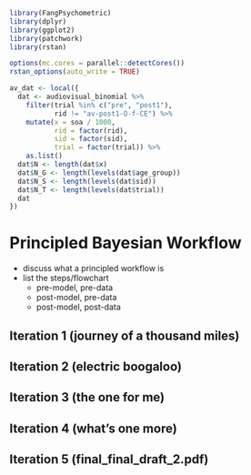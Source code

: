 ```r
library(FangPsychometric)
library(dplyr)
library(ggplot2)
library(patchwork)
library(rstan)

options(mc.cores = parallel::detectCores())
rstan_options(auto_write = TRUE)

av_dat <- local({
  dat <- audiovisual_binomial %>%
    filter(trial %in% c("pre", "post1"),
           rid != "av-post1-O-f-CE") %>%
    mutate(x = soa / 1000,
           rid = factor(rid),
           sid = factor(sid),
           trial = factor(trial)) %>%
    as.list()
  dat$N <- length(dat$x)
  dat$N_G <- length(levels(dat$age_group))
  dat$N_S <- length(levels(dat$sid))
  dat$N_T <- length(levels(dat$trial))
  dat
})
```

# Principled Bayesian Workflow {#workflow}

- discuss what a principled workflow is
- list the steps/flowchart
  - pre-model, pre-data
  - post-model, pre-data
  - post-model, post-data

## Iteration 1 (journey of a thousand miles) {#iter1}
## Iteration 2 (electric boogaloo) {#iter2}
## Iteration 3 (the one for me){#iter3}
## Iteration 4 (what's one more) {#iter4}
## Iteration 5 (final_final_draft_2.pdf) {#iter5}

